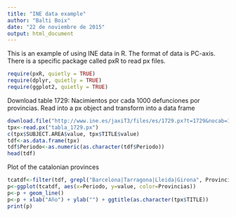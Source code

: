 ```yaml
---
title: "INE data example"
author: "Balti Boix"
date: "22 de noviembre de 2015"
output: html_document
---
```


This is an example of using INE data in R.
The format of data is PC-axis. There is a specific package called pxR to read px files.

```r
require(pxR, quietly = TRUE)
require(dplyr, quietly = TRUE)
require(ggplot2, quietly = TRUE)
```

Download table 1729: Nacimientos por cada 1000 defunciones por provincias.
Read into a px object and transform into a data frame

```r
download.file("http://www.ine.es/jaxiT3/files/es/1729.px?t=1729&nocab=1", destfile = "tabla_1729.px", method = "internal")
tpx<-read.px("tabla_1729.px")
c(tpx$SUBJECT.AREA$value, tpx$TITLE$value)
tdf<-as.data.frame(tpx)
tdf$Periodo<-as.numeric(as.character(tdf$Periodo))
head(tdf)
```
Plot of the catalonian provinces

```r
tcatdf<-filter(tdf, grepl("Barcelona|Tarragona|Lleida|Girona", Provincias))
p<-ggplot(tcatdf, aes(x=Periodo, y=value, color=Provincias))
p<-p + geom_line()
p<-p + xlab("Año") + ylab("") + ggtitle(as.character(tpx$TITLE))
print(p)
```
